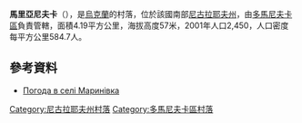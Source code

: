 {{coord|47|46|20|N|30|52|52|E|scale:100000|display=title}}

'''馬里亞尼夫卡'''（{{lang-uk|Маринівка}}），是[[烏克蘭|烏克蘭]]的村落，位於該國南部[[尼古拉耶夫州|尼古拉耶夫州]]，由[[多馬尼夫卡區|多馬尼夫卡區]]負責管轄，面積4.19平方公里，海拔高度57米，2001年人口2,450，人口密度每平方公里584.7人。

==參考資料==
* [http://weather.in.ua/ua/nikolaevskaja/15084 Погода в селі Маринівка] {{Wayback|url=http://weather.in.ua/ua/nikolaevskaja/15084 |date=20171108035632 }}

[[Category:尼古拉耶夫州村落|Category:尼古拉耶夫州村落]]
[[Category:多馬尼夫卡區村落|Category:多馬尼夫卡區村落]]


{{Mykolaiv-geo-stub}}